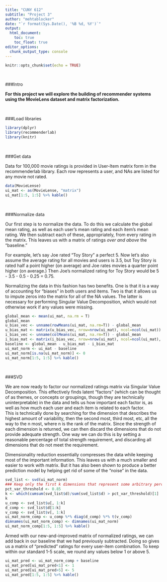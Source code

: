 ---
title: "CUNY 612"
subtitle: "Project 3"
author: "mehtablocker"
date: "`r format(Sys.Date(), '%B %d, %Y')`"
output:
  html_document:
    toc: true
    toc_float: true
editor_options: 
  chunk_output_type: console
---

<style type="text/css">
h3 {
  color: DarkBlue;
}
</style>

```{r setup, include=FALSE}
knitr::opts_chunk$set(echo = TRUE)

```

<br>

###Intro

__For this project we will explore the building of recommender systems using the MovieLens dataset and matrix factorization.__

<br>

###Load libraries

```{r load_libraries, message=FALSE, warning=FALSE}
library(dplyr)
library(recommenderlab)
library(knitr)
```

<br>

###Get data

Data for 100,000 movie ratings is provided in User-Item matrix form in the recommenderlab library. Each row represents a user, and NAs are listed for any movie not rated.

```{r get_data}
data(MovieLense)
ui_mat <- as(MovieLense, "matrix")
ui_mat[1:5, 1:5] %>% kable()
```

<br>

###Normalize data

Our first step is to normalize the data. To do this we calculate the global mean rating, as well as each user's mean rating and each item's mean rating. We then subtract each of these, appropriately, from every rating in the matrix. This leaves us with a matrix of ratings _over and above_ the "baseline."  

For example, let's say Joe rated "Toy Story" a perfect 5. Now let's also assume the average rating for all movies and users is 3.5, but Toy Story is rated half a point higher (on average) and Joe rates movies a quarter point higher (on average.) Then Joe's normalized rating for Toy Story would be 5 - 3.5 - 0.5 - 0.25 = 0.75.  

Normalizing the data in this fashion has two benefits. One is that it is a way of accounting for "biases" in both users and items. Two is that it allows us to impute zeros into the matrix for all of the NA values. The latter is necessary for performing Singular Value Decomposition, which would not otherwise work if any values were missing.  

```{r norm_data}
global_mean <- mean(ui_mat, na.rm = T)
global_mean
u_bias_vec <- unname(rowMeans(ui_mat, na.rm=T)) - global_mean
u_bias_mat <- matrix(u_bias_vec, nrow=nrow(ui_mat), ncol=ncol(ui_mat))
i_bias_vec <- unname(colMeans(ui_mat, na.rm=T)) - global_mean
i_bias_mat <- matrix(i_bias_vec, nrow=nrow(ui_mat), ncol=ncol(ui_mat), byrow=T)
baseline <- global_mean - u_bias_mat - i_bias_mat
ui_mat_norm <- ui_mat - baseline
ui_mat_norm[is.na(ui_mat_norm)] <- 0
ui_mat_norm[1:5, 1:5] %>% kable()
```

<br>

###SVD

We are now ready to factor our normalized ratings matrix via Singular Value Decomposition. This effectively finds latent "factors" (which can be thought of as themes, or concepts or groupings, though they are technically uninterpretable) in the data and tells us how important each factor is, as well as how much each user and each item is related to each factor.  
This is technically done by searching for the dimension that describes the highest amount of variability, then the second most, third most, etc, all the way to the n most, where n is the rank of the matrix. Since the strength of each dimension is returned, we can then discard the dimensions that do not provide adequate strength. One way we can do this is by setting a reasonable percentage of total strength requirement, and discarding all dimensions that do not meet the requirement.  

Dimensionality reduction essentially compresses the data while keeping most of the important information. This leaves us with a much smaller and easier to work with matrix. But it has also been shown to produce a better prediction model by helping get rid of some of the "noise" in the data.  

```{r sing_val_dec}
svd_list <- svd(ui_mat_norm)
### Keep only the first k dimensions that represent some arbitrary percentage of total strength (variability)
pct_var_threshold <- 0.85
k <- which(cumsum(svd_list$d)/sum(svd_list$d) > pct_var_threshold)[1]
k
u_comp <- svd_list$u[, 1:k]
d_comp <- svd_list$d[1:k]
v_comp <- svd_list$v[, 1:k]
ui_mat_norm_comp <- u_comp %*% diag(d_comp) %*% t(v_comp)
dimnames(ui_mat_norm_comp) <- dimnames(ui_mat_norm)
ui_mat_norm_comp[1:5, 1:5] %>% kable()
```

Armed with our new-and-improved matrix of normalized ratings, we can add back in our baseline that we had previously subtracted. Doing so gives us a matrix of "predicted" ratings for every user-item combination. To keep within our standard 1-5 scale, we round any values below 1 or above 5.

```{r pred_rat_mat}
ui_mat_pred <- ui_mat_norm_comp + baseline
ui_mat_pred[ui_mat_pred<1] <- 1
ui_mat_pred[ui_mat_pred>5] <- 5
ui_mat_pred[1:5, 1:5] %>% kable()
```

